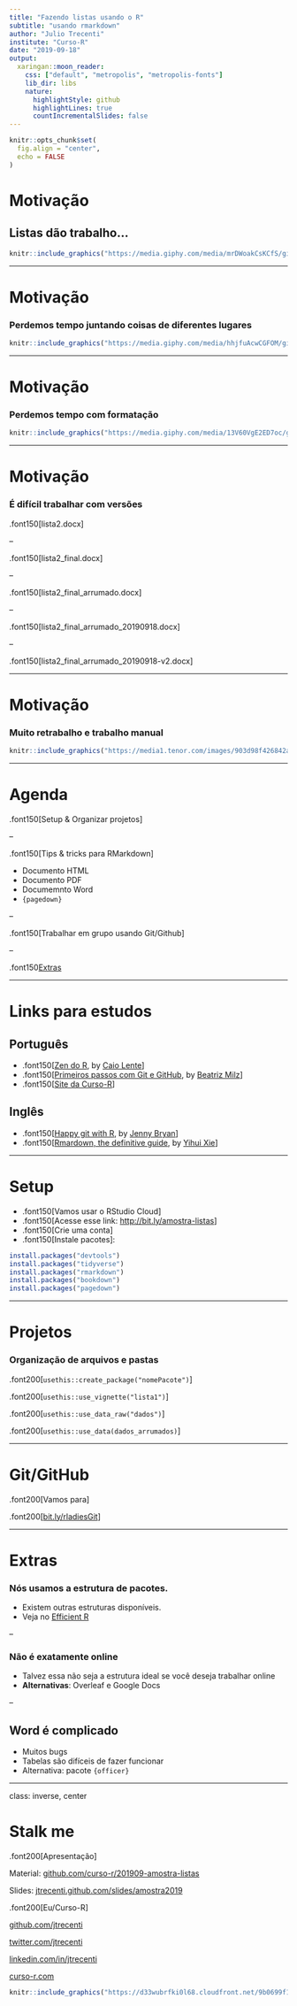 ```yaml
---
title: "Fazendo listas usando o R"
subtitle: "usando rmarkdown"
author: "Julio Trecenti"
institute: "Curso-R"
date: "2019-09-18"
output:
  xaringan::moon_reader:
    css: ["default", "metropolis", "metropolis-fonts"]
    lib_dir: libs
    nature:
      highlightStyle: github
      highlightLines: true
      countIncrementalSlides: false
---
```


```r
knitr::opts_chunk$set(
  fig.align = "center", 
  echo = FALSE
)
```

# Motivação

## Listas dão trabalho...

```r
knitr::include_graphics("https://media.giphy.com/media/mrDWoakCsKCfS/giphy.gif")
```

---

# Motivação

### Perdemos tempo juntando coisas de diferentes lugares

```r
knitr::include_graphics("https://media.giphy.com/media/hhjfuAcwCGFOM/giphy.gif")
```

---

# Motivação

### Perdemos tempo com formatação

```r
knitr::include_graphics("https://media.giphy.com/media/13V60VgE2ED7oc/giphy.gif")
```

---

# Motivação

### É difícil trabalhar com versões


.font150[lista2.docx]

--

.font150[lista2_final.docx]

--

.font150[lista2_final_arrumado.docx]

--

.font150[lista2_final_arrumado_20190918.docx]

--

.font150[lista2_final_arrumado_20190918-v2.docx]

---

# Motivação

### Muito retrabalho e trabalho manual

```r
knitr::include_graphics("https://media1.tenor.com/images/903d98f426842a6d8aabea62516859f6/tenor.gif?itemid=7401366")
```

---

# Agenda

.font150[Setup & Organizar projetos]

--

.font150[Tips & tricks para RMarkdown]

- Documento HTML
- Documento PDF
- Documemnto Word
- `{pagedown}`

--

.font150[Trabalhar em grupo usando Git/Github]

--

.font150[Extras]

---

# Links para estudos

## Português

- .font150[[Zen do R](https://curso-r.github.io/zen-do-r/), by [Caio Lente](https://lente.dev)]
- .font150[[Primeiros passos com Git e GitHub](https://bit.ly/rladiesGit), by [Beatriz Milz](https://beatrizmilz.com/)]
- .font150[[Site da Curso-R](https://curso-r.com)]

## Inglês

- .font150[[Happy git with R](https://happygitwithr.com/), by [Jenny Bryan](https://jennybryan.org/)]
- .font150[[Rmardown, the definitive guide](https://bookdown.org/yihui/rmarkdown/), by [Yihui Xie](https://yihui.name/)]

---

# Setup

- .font150[Vamos usar o RStudio Cloud]
- .font150[Acesse esse link: [http://bit.ly/amostra-listas](http://bit.ly/amostra-listas)]
- .font150[Crie uma conta]
- .font150[Instale pacotes]:

```r
install.packages("devtools")
install.packages("tidyverse")
install.packages("rmarkdown")
install.packages("bookdown")
install.packages("pagedown")
```

---

# Projetos

### Organização de arquivos e pastas

.font200[`usethis::create_package("nomePacote")`]

.font200[`usethis::use_vignette("lista1")`]

.font200[`usethis::use_data_raw("dados")`]

.font200[`usethis::use_data(dados_arrumados)`]

---

# Git/GitHub

.font200[Vamos para]

.font200[[bit.ly/rladiesGit](https://bit.ly/rladiesGit)]

---

# Extras

### Nós usamos a estrutura de __pacotes__. 

- Existem outras estruturas disponíveis.
- Veja no [Efficient R](https://csgillespie.github.io/efficientR/set-up.html#project-management)

--

### __Não__ é exatamente online

- Talvez essa não seja a estrutura ideal se você deseja trabalhar online
- __Alternativas__: Overleaf e Google Docs

--

## Word é **complicado**

- Muitos bugs
- Tabelas são difíceis de fazer funcionar
- Alternativa: pacote `{officer}`

---

class: inverse, center

# Stalk me

.font200[Apresentação]

Material: [github.com/curso-r/201909-amostra-listas](github.com/curso-r/201909-amostra-listas)

Slides: [jtrecenti.github.com/slides/amostra2019](jtrecenti.github.com/slides/amostra2019)

.font200[Eu/Curso-R]

[github.com/jtrecenti](github.com/jtrecenti)

[twitter.com/jtrecenti](twitter.com/jtrecenti)

[linkedin.com/in/jtrecenti](linkedin.com/in/jtrecenti)

[curso-r.com](curso-r.com)

```r
knitr::include_graphics("https://d33wubrfki0l68.cloudfront.net/9b0699f18268059bdd2e5c21538a29eade7cbd2b/af827/assets/logo-curso-2.png")
```



